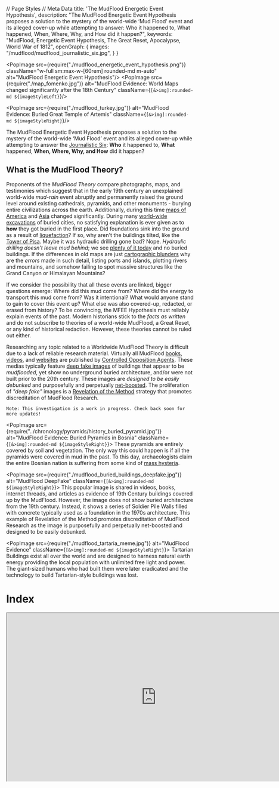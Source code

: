 // Page Styles
// Meta Data
    title: 'The MudFlood Energetic Event Hypothesis',
    description: "The MudFlood Energetic Event Hypothesis proposes a solution to the mystery of the world-wide ‘Mud Flood’ event and its alleged cover-up while attempting to answer: Who it happened to, What happened, When, Where, Why, and How did it happen?",
    keywords: "MudFlood, Energetic Event Hypothesis, The Great Reset, Apocalypse, World War of 1812",
    openGraph: {
        images: "/mudflood/mudflood_journalistic_six.jpg",
    }
}


<PopImage src={require("./mudflood_energetic_event_hypothesis.png")}
          className="w-full sm:max-w-[60rem] rounded-md m-auto"
          alt="MudFlood Energetic Event Hypothesis"/>
<PopImage src={require("./map_fomenko.jpg")}
          alt="MudFlood Evidence: World Maps changed significantly after the 18th Century"
          className={`[&>img]:rounded-md ${imageStyleLeft}`}/>

<PopImage src={require("./mudflood_turkey.jpg")}
          alt="MudFlood Evidence: Buried Great Temple of Artemis"
          className={`[&>img]:rounded-md ${imageStyleRight}`}/>

The MudFlood Energetic Event Hypothesis proposes a solution to the mystery of the world-wide ‘Mud Flood’ event and its
alleged cover-up while attempting to answer
the [Journalistic Six](https://www.sessionlab.com/methods/the-journalistic-six):
**Who** it happened to, **What** happened, **When, Where, Why, **and** How** did it happen?

## What is the MudFlood Theory?

Proponents of the *MudFlood Theory* compare photographs, maps, and testimonies which suggest that in the early 19th
century an unexplained world-wide *mud-rain* event abruptly and permanently raised the ground level around existing
cathedrals, pyramids, and other monuments - burying entire civilizations across the earth. Additionally, during this
time [maps of America](https://www.amazon.com/Issues-Maps-18th-century-History/dp/1549802968)
and [Asia](https://en.wikipedia.org/wiki/Tartary) changed significantly. During
many [world-wide excavations](https://www.sciencefocus.com/planet-earth/why-do-we-have-to-dig-so-deep-to-uncover-ancient-ruins/)
of buried cities, no satisfying explanation is ever given as to **how** they got buried in the first place.
Did foundations sink into the ground as a result of [liquefaction](https://www.scienceworld.ca/resource/liquefaction/)?
If
so, why aren't the buildings tilted, like the
[Tower of Pisa](https://www.history.com/news/why-does-the-leaning-tower-of-pisa-lean).
Maybe it was hydraulic drilling gone bad? Nope. *Hydraulic drilling doesn't leave mud behind*; we
see [plenty of it today](https://www.cbsnews.com/news/colorado-floods-spur-fracking-concerns/)
and no buried buildings. If the differences in old maps are
just [cartographic blunders](https://www.swanngalleries.com/news/maps-and-atlases/2015/05/a-famous-cartographic-blunder-the-island-of-california/)
why are the *errors* made in such detail, listing ports and islands, plotting rivers and mountains, and somehow failing
to spot massive structures like the Grand Canyon or Himalayan Mountains?

If we consider the possibility that all these events are linked, bigger questions emerge:
Where did this mud come from? Where did the energy to transport this mud come from? Was it
intentional? What would anyone stand to gain to cover this event up? What else was also covered-up, redacted, or erased
from history? To be convincing, the MFEE Hypothesis must reliably explain events of the past. Modern historians stick to
the *facts as written* and do not subscribe to theories of a world-wide MudFlood, a Great Reset, or any kind of
historical redaction. However, these theories cannot be ruled out either.

Researching any topic related to a Worldwide MudFlood Theory is difficult due to a lack of reliable research material.
Virtually all MudFlood
[books](https://www.amazon.com/gp/product/B07RV48YMN/ref=ppx_yo_dt_b_search_asin_title?ie=UTF8&psc=1),
[videos](https://www.youtube.com/watch?v=1dYfT2ccNNQ),
and [websites](https://stolenhistory.net/threads/mud-flood-dirt-rain-and-the-story-of-the-buried-buildings.25/)
are published by [Controlled Opposition Agents](https://www.quora.com/What-is-a-controlled-opposition).
These medias typically feature [deep fake images](https://en.wikipedia.org/wiki/Deepfake) of buildings that appear to be
*mudflooded*, yet show no underground buried architecture, and/or were not built prior to the 20th century.
These images are *designed to be easily debunked* and purposefully and
perpetually [net-boosted](https://www.meetcortex.com/blog/instagram-changes-algorithm-for-2018). The proliferation of
*"deep fake"* images is a [Revelation of the Method](https://www.counterpunch.org/2022/04/29/revelation-of-the-method/)
strategy that promotes discreditation of MudFlood Research.

```
Note: This investigation is a work in progress. Check back soon for more updates!
```

<PopImage src={require("../chronology/pyramids/history_buried_pyramid.jpg")}
          alt="MudFlood Evidence: Buried Pyramids in Bosnia"
          className={`[&>img]:rounded-md ${imageStyleRight}`}>
    These pyramids are entirely covered by soil and vegetation. The only way this could happen is if all the pyramids
    were
    covered in mud in the past. To this day, archaeologists claim the entire Bosnian nation is suffering from some kind
    of [mass hysteria](https://en.wikipedia.org/wiki/Bosnian_pyramid_claims).
</PopImage>

<PopImage src={require("./mudflood_buried_buildings_deepfake.jpg")}
          alt="MudFlood DeepFake"
          className={`[&>img]:rounded-md ${imageStyleRight}`}>
    This popular image is shared in videos, books, internet threads, and articles as evidence of 19th Century buildings
    covered up by the MudFlood.
    However, the image does not show buried architecture from the 19th century. Instead, it shows a series of
    Soldier Pile Walls filled with concrete typically used as a foundation in the 1970s architecture.
    This example of Revelation of the Method promotes discreditation of MudFlood Research as the image
    is purposefully and perpetually net-boosted and designed to be easily debunked.
</PopImage>

<PopImage src={require("./mudflood_tartaria_meme.jpg")}
          alt="MudFlood Evidence"
          className={`[&>img]:rounded-md ${imageStyleRight}`}>
    Tartarian Buildings exist all over the world and are designed to harness natural earth energy
    providing the local population with unlimited free light and power.
    The giant-sized humans who had built them were later eradicated and the technology to build Tartarian-style
    buildings
    was lost.
</PopImage>

<h1 class="no-index">Index</h1>
<DynamicIndex></DynamicIndex>

<iframe width="800" height="450" src="https://www.youtube.com/embed/1dYfT2ccNNQ"
        title="Exploring the MudFlood -- Autodidactic"
        allow="accelerometer; autoplay; clipboard-write; encrypted-media; gyroscope; picture-in-picture; web-share"
        allowFullScreen
        className="m-auto max-w-full"/>

# Hypothesis

<PopImage src={require("./blood_rain2.jpg")} alt="MudFlood Evidence: Bloodrain Paintings"
          className={`[&>img]:rounded-md ${imageStyleLeft}`}/>

The collection of memories known as the “MudFlood” may have come from a series of catastrophic events that occurred
after the World War of 1812 when strategic positions on the Earth were targeted by
large-scale [Directed Energy Weapons](https://en.wikipedia.org/wiki/Laser_weapon)
built by humans inhabiting the planet Mars. This assault
targeted [Napoleon’s Army](https://en.wikipedia.org/wiki/French_invasion_of_Russia#Losses)
as well as all French Colonies and Allies of
the [Jesuit Empire](https://en.wikipedia.org/wiki/Society_of_Jesus#Expansion). Also targeted was the Empire’s
old enemy - the recently fallen [Rus-Tartarian Empire](https://chronologia.org/en/how_it_was/08.html). This
attack resulted in
a [genocide of 75% of all life on Earth](https://www.amazon.com/Heaven-Bearers-Great-Reset-Flood/dp/B089M41X8R)
and allowed the humans on Mars to repopulate Earth cities, redact history, religion, science, and language, and impose a
system of control on the survivors that lasts to this day.

By discerning the complete scope of possibilities of a [redacted](https://en.wikipedia.org/wiki/Phantom_time_hypothesis)
human historical record - by identifying biases inscribed by those who would benefit from bias, then a singular,
eclectic world history should emerge, *linking events by causality*, telling us where we all came from and how things
may have led up to the disturbing MudFlood Event.

<PopImage src={require("./mudflood_buried_buildings7.jpg")} alt="MudFlood Evidence: Buried City Architecture"
          className={`[&>img]:rounded-md ${imageStyleRight}`}/>

# Dependent Proofs & Concepts

A typical [Conspiracy Theory](https://en.wikipedia.org/wiki/Conspiracy_theory), *a.k.a. A Canceling Hypothesis*, will
posit the _lack_ of proof supporting a theory as a conspiracy in itself. The MudFlood Energetic Event Hypothesis is not
a Conspiracy Theory, as it relies on well known and verifiable proofs, even if such evidence is considered “debunked” by
the *popular* science establishment who remains unwilling or unable to investigate these topics deductively to this day.

We start off this investigation with a simple Question: Why would somebody purposefully redact history? The answer is:
**The ability to redact the past gives people in the present control of the future.** Those who deprive us of the
lessons of our past, can force us to repeat our mistakes - War, Famine, and Genocide - benefiting from a predictable
outcome that leaves them in charge when the dust settles.

Deductive logic demands the consideration of all possibilities, and _any_ phenomena may have multiple possible
explanations. For example, a dendritic path carved by water can appear identical to one cut instantly by electricity in
the lab. A petrification of a tree or animal that appears to have occurred over millions or billions of years can also
be [reproduced instantaneously in a lab](https://www.electricuniverse.info/electrical-scarring/) by a focused high
amplitude electric discharge. Citing
the [consensus explanation](https://en.wikipedia.org/wiki/Scientific_consensus#Politicization_of_science) does not
“debunk” the alternate one.

Here are a list of **verifiable concepts** this hypothesis relies on:

## The Phantom Time Hypothesis

<PopImage src={require("./../chronology/fomenko_new_chronology.jpg")} alt="Phantom Time Hypothesis" width={450}
          height={300}
          className={`[&>img]:rounded-md ${imageStyleLeft}`}/>

by Heribert Illig was published in 1991 and asserted that the Anno Domini dating system was fabricated by Jesuits
retroactively adding in a ‘phantom’ millennium of a thousand years to the timeline starting in the special year of
*AD1053*. Numerous authors such as Immanuel Velikovsky and [Anatoly Fomenko](https://chronologia.org/en) have
academically challenged the chronology of Scaligarian history. Both Catholics like St Jerome and Protestants like Joseph
Scaliger are accused of opportunistically reappropriating actual African, Asian, and American history into a false
European history sometime within the last 500 years.

[Read Fomenko's *New Chronology*](https://chronologia.org/en/how_it_was/index.html)

The Rus-Horde Tartarian empire headquartered in the Kremlin, instead became the _Roman_ empire in Rome, Italy. The New
Testament was heavily redacted and translated from Cyrillic to Latin. In the 19th century, mass publication of holy
texts forced the Latin alphabet into indigenous languages worldwide. Eventually _Romance_ historians made the case that
Latin was the root of all language. The redaction of indigenous culture, science, history, medicine, and art into Latin
was remembered as The Renaissance. The memories world cataclysms became superstitious myths and religious prophecies.
The planet gods were forgotten, replaced by a new media-driven focus on Humanism, or as it’s known today, Communism.

But our shared human history is so spectacular that it’s not easy to invent a fake history to match. As the saying
goes _“You can’t make this stuff up”_. The 1995 movie The Usual Suspects demonstrates this concept - when covering up a
crime, the criminal will change the date of the events, the locations, even the names of the characters leaving the
causality of events intact. The worst crimes of history were pushed into deep antiquity or blamed on something else -
like a natural occurrence, or _terrorism_.

<PopImage src={require("./../cosmology/electric_universe/electric_universe.jpg")} alt="Electric Universe Theory"
          className={`[&>img]:rounded-md ${imageStyleRight}`}/>

## The Electric Universe Theory

suggests that plasma physics played a central role in the creation of our solar system (and all solar systems!),
illustrated by primordial electric-scaring seen across the surface of our Moon and Mars. The same types of
negative [electric-scarring]( https://www.youtube.com/watch?v=tRV1e5_tB6Y) also appears in a few locations on Earth,
like the Grand Canyon in Arizona, and may have been rendered not so long ago - during the 19th century MudFlood Event.
The Electric Universe Theory also provides a scientific foundation for the Hollow Earth, the Young Earth, as well as the
Expanding Earth Models and effectively retires Meteor Impact/Crater Theories like the Alvarez hypothesis, Ancient
Dinosaur Fossils, and Uniformitarian Theory at large. Nevertheless, our children are still exposed to one-sided
scientific propaganda depicting a dead, chaotic, and meaningless universe - where virtually nothing is possible.

EU Theory is also the founding explanation for Saturnian Cosmology, an alternative to those of Uniformitarian (NASA) and
Creationist models of the Universe. In Saturnian Cosmology the planets in our solar system were the Gods of old
polytheistic religions. They loomed closely in the Earth’s sky, clashed with each other, and raught devastating
cataclysms in primordial times resulting in the _encrypted_ mythical narrative we know
today.

[More about Electric Universe Theory](/cosmology/electric_universe)

## Human Activity on Mars

<PopImage src={require("./../mars/mars_life.jpg")} alt="Life on Mars"
          className={`[&>img]:rounded-md ${imageStyleLeft}`}/>

Martians have been described for centuries by religious authors such as Jesuit Athanasius Kircher who testified to
having visited each planet (even [inside the Sun!](https://www.youtube.com/watch?v=8RbXIMZmVv8)),
and [Creationist Emanuel Swedenborg](https://books.google.com/books?id=0wxOAQAAMAAJ&printsec=frontcover&source=gbs_ge_summary_r&cad=0#v=onepage&q&f=false)
inventor of [Uniformitarianism](https://www.britannica.com/science/uniformitarianism) (a century before
Hutton) and Nebular Accretion Theory in 1734 both still taught as fact in _secular_ schools today. The famous book
Gulliver's Travels by Jonathan Swift, categorized as fiction, described details of
the [Martian moons](https://www.daviddarling.info/encyclopedia/S/Swift.html) in 1727 a hundred
and fifty years before they were first discovered by Asaph Hall in 1877. Intelligent activity has been observed in
detail by early astronomers like Sir William Herschel who believed all our planets (including our Sun) were inhabited,
Giovanni Schiaparelli who saw man-made water channels on Mars, and of course Percival Lowell who in 1895 mapped out the
channels using a precision observatory he built in Flagstaff. At that same time, John Jacob Astor IV, 16 years before he
faked his own death on the Titanic, published testimony where he visited each planet, and yet again, traveled inside our
Sun.

<PopImage src={require("./../mars/mars_life2.jpg")} alt="Life on Mars"
          className={`[&>img]:rounded-md ${imageStyleRight}`}/>

If these narratives are considered redacted from their original versions and posited as fiction, the possibility emerges
of planet Mars as home to a break-away human civilization which has influenced Earthly affairs during the entirety of
our shared history. Earth and Mars share roughly 6000 years of recorded history, and during that time it is unlikely
that our inner-solar system affairs were exploited by any visiting lifeforms from other solar systems. The Saturnian
Golden Age was described as a time of high technology and advanced primordial life, so _any visiting aliens_ wouldn’t
have stood out back then.

<PopImage src={require("./../mars/predictive_programming_marvin.jpg")} alt="Predictive Programming: Mars Media"
          className={`[&>img]:rounded-md ${imageStyleLeft}`}/>


Even today, Martians may look considerably different from you and me, - maybe cold-blooded, having green, scaly, or even
mutated skin - but they are still _humans_, our brothers and sisters. Their different appearances from us on Earth are a
result of having survived the colder, harsher conditions within Mars and on its surface throughout antiquity. An
overabundance of ores like iron, platinum, titanium, palladium, and chromium gave the Martians an early technological
start. However, their lack of agrarian and prolific resources drove them to seek subjugation of humans on Earth in order
to extract those resources. This subjugation was achieved through the suppression and controlled release of religion and
technology throughout history. Advanced communication, Free Energy, anti-gravity, and advanced weaponry were invented on
Mars centuries before they appeared on Earth.

[More about life on Mars](/mars)

## Giants Roamed the Earth

<PopImage src={require("./../genocide/giants_faeries/giants_news.jpg")} alt="Giants roamed the earth"
          className={`[&>img]:rounded-md ${imageStyleRight}`}/>

In America, Europe, Africa, and Asia, the expurgation of our large-scale human brethren is today known as the
Smithsonian Cover Up. How did the Giants die? Why did the Giants die?
The [giant mounds](http://www.wisconsinmounds.com/DestroyedMounds.html) found all over America may not be
burial mounds as commonly thought, but instead may be the result of the MudFlood Energetic Event. During this event, the
Giants were wiped out by catastrophic electric discharges from the ground and atmosphere. The Giants were too large and
there was nowhere to hide. As they were struck down, their bones became instantaneously fossilized forming the burial
mounds. Petrification by electricity has been demonstrated in a laboratory by the Safire project. Dinosaur fossils
therefore may not be millions of years old, but misidentified Giant fossils created recently in the MudFlood Apocalypse.

<PopImage src={require("./../genocide/giants_faeries/genocide_giants9.jpg")} alt="Genocide of the Giants"
          className={`[&>img]:rounded-md ${imageStyleLeft}`}/>

To the Deep State, Giants of Earth represented one of the few remaining unconquered races, and an existential threat.
Therefore, the wiping out of the Giants was not an accident. The Smithsonian project began in 1846, systematically
destroying burial mounds across America, eliminating the evidence of the last civilization. What giant bones could not
be covered up were recategorized by the Natural History Museum as ancient dinosaur fossils. As a result of this cover
up, Historians have concluded that native Americans were of average human height and live in tents and caves on Stone
Age technology. They further insist that the many incredible Tartarian structures were built not by Americans but by
Europeans in the 18th century, who then abruptly lost the technology to build these structures entirely. A more
convincing explanation is that picturesque Tartarian structures were all built by Giants. Why else would so many of them
have Giant entrance doors?

[Read about the Smithsonian Coverup](https://www.elliottbaybook.com/book/9781591431718)

## The Deep State

<PopImage src={require("./../chronology/redacted.jpg")} alt="History was Redacted"
          className={`[&>img]:rounded-md ${imageStyleRight}`}/>

*Whom then are the beneficiaries of global conspiracy?*
Often in
a [controlled-opposition](https://markcrispinmiller.com/2020/12/what-is-controlled-opposition-read-this-then-look-around/)
environment, you'll find amateur conspiracy theorists railing against a particular race, religion, or creed.
You'll see conspirator accusations thrown at 'The British', 'The Jews', non-human ETs, dimensional demons, or even 'The
Devil' himself. It's important to understand the **Deep State** is loyal to no race, religion, or creed, but rather only
to their *family*.

<PopImage src={require("./../chronology/saturn/cosmic_mountain.jpg")} alt="Saturnian Cosmology: Cosmic Mountain"
          className={`[&>img]:rounded-md ${imageStyleLeft}`}/>

Atlantis represents the first human empire still remembered today. In Saturnian Cosmology, it was located on the highest
place in the collinear configuration where one could set foot - the north pole of Planet Mars. Atlantis was the center
of all knowledge in its time. When the collinear configuration (also known as the Tower of Babel) came apart, the Golden
Age ended violently. A new dark age of cataclysm would begin lasting thousands of years. The Atlanteans took the fall
hard, and in their desperation to maintain their proto-empire they hid knowledge and technology from the species,
burying themselves into the highest levels of human bureaucracy, and establishing a totalitarian world order we today
call the Deep State.

In time, the Deep State re-established its empire on Earth by convincing the survivors of the Dark Age that the
Saturnian creator of Earth was unhappy and was actively punishing its creation. The priests ordered metal idols crafted
of each of the Planet Gods. They had the idols placed inside pyramids built across the equatorial regions of the globe,
and using quantum telepathy, made these idols speak back to the people. What the slaves didn’t know was that the idols
were not actually deities or planets speaking to them, but humans inside of other Pyramids on Earth and on Mars. Using
this ploy, they indoctrinated more servants into Monotheism, luring them with the promise of food, safety, and
civilization.

[More: "Remembering the End of the World"](https://www.youtube.com/watch?v=t3SlCNDrSPQ)

<div style={{clear: 'both'}}></div>

### The Pyramidal Empire

<PopImage src={require("./../chronology/pyramids/pyramids_around_the_world.jpg")} alt="Atlantis"
          className="w-full sm:max-w-[60rem] rounded-md m-auto"/>
<PopImage src={require("./../chronology/saturn/cathoderal.jpg")} alt="Saturnian Cosmology: Cathoderal"
          className={`[&>img]:rounded-md ${imageStyleLeft}`}/>

This Pyramidal Empire was remembered as Ancient First Rome in the Nile Valley and in the Old Testament as the Egyptian,
Babylonian and Persian Empires. It existed for over a thousand years and eventually fell apart when a change in Earth’s
orbit shifted the equatorial climate of the region, creating the first deserts, eliminating the function of the Pyramids
and rendering them uninhabitable.

As a result, the upper class elite fled to central Europe, taking their slave religion with them, and established a
“Second Rome” in Istanbul, Turkey. Many black Egyptian slaves stayed behind to preserve the structures of the dissolved
Pyramidal Empire and maintain the Egyptian religion honoring the death of mythical creator god
Osiris.

[More: The Second Rome or the Romaic Tsar-Grad Empire](https://chronologia.org/en/how_it_was/02.html)

<PopImage src={require("./../mars/wotw/wotw_redaction_humans.jpg")} alt="Redacted Media: The War of the Worlds"
          className={`[&>img]:rounded-md ${imageStyleRight}`}/>

### Breakaway Civilization on Mars playing God on Earth

At the same time, humans who inhabit Mars became a break-away civilization, unable to travel to or communicate with the
Earth, and cut off from Earth resources. Becoming even more desperate, the Martians reinvented Atlantean technology to
survive and eventually drew plans to reestablish their empire on Earth. The invisible influence of the Deep State on
Mars and elsewhere would become mistaken as the will of a fictional invisible creator of the universe going by the name
Yahwey, ELOHIM “Creator, Mighty and Strong”, EL SHADDAI “God Almighty,”, ADONAI “My Lord”, or simply Ha-Shem (“The
Name”). This allowed the Deep State to communicate the will of God through cathedrals, telepaths, prophecy, visions, and
even special artifacts. Using its simulated God, the Deep State ordered humanity to commit endless religious warfare
against itself, dividing civilizations, and always benefiting from the conquest.

<PopImage src={require("./../conspiracy/vatican_suppressed_documents.jpg")} alt="Life on Mars"
          className={`[&>img]:rounded-md ${imageStyleLeft}`}/>

According to Fomenko’s New Chronology, the starting date for modern civilization, Year Zero, was shifted forward in time
to the special year of 1053 AD by the Roman Catholic Church. Originally, Year Zero marked the end of Earth’s formation
events and the beginning of modern civilization, stable calendars, travel, and communication. Today, the same Catholic
Church hoards these ancient artifacts of our shared history in
a [53 mile tunnel](https://www.history.com/news/step-into-the-vaticans-secret-archives) underneath Vatican City. Many
ancient sites are still buried from the MudFlood. Only in the last 30 years have enough new artifacts been found and
made available to the public allowing us to complete the story that was hidden.

## No Supernatural Influence

<PopImage src={require("./../cosmology/hollow_earth/flat_earth_controlled_opposition2.jpg")}
          alt="Controlled Opposition: Flat Earth"
          className={`[&>img]:rounded-md ${imageStyleRight}`}/>

We should only subscribe to scientific concepts that can be demonstrated *logically*, in a laboratory, or otherwise.
Real science is reproducible, reliable, and verifiable. For example, Saturnian Cosmology relies on the theoretical
foundation of the Electric Universe to correlate religious myths with interplanetary cataclysms seen in proximity
to the Earth by humanity. Mythical archetypes like the Thunderbolt of the Gods were then reproduced by the SAFIRE
project [in a laboratory](https://safireproject.com/project/genesis.html).

The word **God** comes from the word *good*, and **Devil** comes from the word *evil* - defined as the opposite of
anything good. Both good and evil are observed in nature and need no further influence. This hypothesis proposes that
the invisible ‘supreme being’ known as God is actually a human construct invented by the Deep State in ancient times,
and it benefited that same Deep State to keep up the divine charade this whole time. We are ruling out the influence of
invisible Gods, devils, bug-like / octopus-like / or otherwise repulsive-looking aliens, a Galactic Federation, a
‘matrix simulation’, 5th Dimension, Mandela effect, magic, prophecy, and time-travel.

[Flat Earth: Controlled Opposition or Psyop](https://flatearth.ws/controlled-opposition)

## Predictive Programming

<PopImage src={require("./../mars/predictive_programming_marvin.jpg")}
          alt="Predictive Programming in TV, Movies, Books, and Video Games"
          className={`[&>img]:rounded-md ${imageStyleLeft}`}/>
<PopImage src={require("./../conspiracy/revelation_of_method.jpg")}
          alt="Predictive Programming: Revelation of the Method"
          className={`[&>img]:rounded-md ${imageStyleRight}`}/>

The MFEE Hypothesis relies on the concept of *Predictive Programming* as a primer for navigating truth in the age of
disinformation. This theory (sometimes
called [Revelation of Method](https://exsplanet.blogspot.com/2009/12/revelation-of-method-predictive.html)) suggests
that Deep State agents deliberately leave hints of future events in popular fiction such as books, tv, movies, video
games, and news outlets. This is accomplished by the centralization of media, illustrated by Hollywood’s domination of
the world movie industry, and by categorizing something real as fiction, or something that isn’t real, as fact. The goal
of this method is to align public opinion with long term plans of the Deep State. Would-be dissenters of these plans
then tend to identify themselves early, allowing time for their opinions to be studied and an _official_
counter-narrative cultivated. This eventually leads to the public fighting each other and failing to find the real
culprit of their woes. [Michael A. Hoffman II](https://en.wikipedia.org/wiki/Michael_A._Hoffman_II) states:

> "The purpose behind the 'Revelation of the Method' is the implied consent of the populace. If no resistance is raised
> when they reveal the truth, the cryptocracy is free to continue to follow the satanic precept. 'DO WHAT THOU WILT IS
> THE WHOLE OF THE LAW.' In other words, when the cryptocracy reveals their evil manipulations and the MAJORITY of the
> people don't care, its checkmate."

# Causality

In journalism, students are taught to
answer [six key questions](https://www.sessionlab.com/methods/the-journalistic-six)
to allow the reader to approach a topic from various angles. Who, What, Where, When, How, and Why. Instead of
systematically dismissing mountains of testimony from our ancestors, as historians tend to do, lets **consider it** and
allow the hi-story to tell itself. We owe it to our *ancestors and our descendents both* to find the answers to these
questions.

<PopImage src={require("./mudflood_journalistic_six.jpg")}
          alt="MudFlood Energy Event Journalistic Six: Who What Where When How, and Why?"
          className="w-full sm:max-w-[60rem] rounded-md m-auto"/>

## What is the MFEE?

<PopImage src={require("./mudflood_buried_buildings.jpg")} alt="MudFlood Evidence: Buried & Shifted Statues"
          className={`[&>img]:rounded-md ${imageStyleLeft}`}/>

The *MudFlood Energetic Event Hypothesis* proposes that the unexplained MudFlood memories collected from around the
world starting in the early 19th century were caused by a single energetic calamity. This planet-scale energy coursed
across
the Earth’s surface, tearing it up and tossing matter miles into the air resulting in the destruction and re-shaping of
land masses and the covering up of cities across the planet with mud. Entire mountain ranges were pulled out of the
ground in dendritic patterns by positive electric discharge while negative discharge tore canyons out of the earth -
identical to the lightning scarring seen across the surface of Mars.

<PopImage src={require("./mudflood_burried_statues.jpg")} alt="MudFlood Evidence: Buried & Shifted Statues"
          className={`[&>img]:rounded-md ${imageStyleRight}`}/>

The emptied buildings of the “reset areas”, recently cleared of life, were then repopulated by orphan trains forming the
first cargo cults. Train tracks were promptly built across America, Europe, and Asia supplying humans and cargo.
Similarly, the first insane asylums were constructed across the world - everywhere the tracks led - with the purpose of
containing the memory of the Great Reset. Excavations of this buried world continued throughout the 19th and 20th
centuries, but instead of revealing the discoveries - they were surreptitiously kept secret, redacted, and even
out-right lied about. Of all the popular conspiracy theories that exist around the internet, the Mud Flood Energetic
Event stands out, opening eyes and blowing minds, and yet no hypothesis has been presented to explain _how_ it happened.

Deductively, such an event would have required a substantial release of energy to move trillions of tons of debris many
thousands of miles. We have to look for the source, because without the energy - there’s no MudFlood. For example, St.
Helens in 1980 erupted releasing 24 megatons of thermal energy resulting in 3 million cubic meters of volcanic mudflows
known as “lahars” being transported over 27 km. So,

## How did the MFEE Happen?

<PopImage src={require("./predictive_programming_simpsons_space_laser.jpg")}
          alt="Predictive Programming: Interplanetary Space Laser in The Simpsons"
          className={`[&>img]:rounded-md ${imageStyleRight}`}/>

The Mud Flood Energetic Event was caused by an interplanetary assault upon the Earth by humans who inhabit the planet
Mars. The method used to achieve this event was the construction of large-scale Directed Energy Weapons (DEW) on Mars
fired at Earth during opposition (a planetary alignment). These precision instruments of war devastating sovereign
kingdoms and airships, wiping out entire continents and islands. Locations that were not pre-selected for destruction
instead experienced heavy MudRains composed of the debris from the targeted regions, as well as catastrophic secondary
electric discharge.

After the DEWs heated the Earth’s surface enough to create a volcanic region known as the Ring of Fire, a secondary
negative discharge arced across America and Asia carving out such structures as the Grand Canyon and forming the tallest
mountain regions like Everest and the Colorado Rockies. This secondary discharge may have been unintentional as it added
a significant volume of material to the MudFlood Event that covered Eastern America and Western Europe. It also left
behind clues too big to be covered up.

The trigger for this event was the World War of 1812 when Napoleon’s army invaded the American-Syberian Rus-Horde Empire
from both East and West, burning down Roman-style architecture like the Kremlin and church that later became the
American White House. Officially, Napoleon’s nearly 600,000 person army was defeated in Syberia. In this hypothetical,
Napoleon’s invasion was successful, threatening hundreds of years of Deep State plans in less than a decade. This forced
the Deep State’s hand, requiring a correction of the most extreme nature - a cataclysmic reset of life on Earth. The
Deep State chose not to reveal itself or its technology in this event, knowing the survivors would defer to the church’s
conclusion - that the defeat of Napoleon was a divine intervention by an angry creator god.

<PopImage src={require("./../chronology/tartaria/tartarian_structures.jpg")} alt="MudFlood Evidence: Tartaria"
          className={`[&>img]:rounded-md ${imageStyleLeft}`}/>

## Where was the MFEE?

The primary target for this event was the new French Empire under Napoleon and its allies around the world. The
secondary target was the old enemy of the Deep State - the splintered Rus-Horde Empire which the west referred to as the
Great Tartary. The primary goal of this maximal damage campaign was to eliminate all temporal resistance to the Deep
State’s plans and prevent a human empire from ever reorganizing on Earth again. The secondary goal was to preserve the
churches and mosques of the Rus-Horde Empire, stealing its history, redacting its indigenous Hoardian languages into
Latin Root, splintering it’s religious icons, and rebranding it as the “Holy” Roman Empire.

<PopImage src={require("./secondary_negative_discharge.jpg")} alt="MudFlood Evidence: Secondary Negative Discharge"
          className={`[&>img]:rounded-md ${imageStyleRight}`}/>

The Rus-Horde Empire broke up in 1775 as a result of the defeat of Siberian war chief Pugachev by Russian General
Alexander Suvorov in the Cossack Rebellion. Up until that point, Tartarian vassal states spanned every continent. Now
these states would fall under the influence of the new Latin Empire. Those who resisted the church edict were eliminated
and their descendants enslaved. The mythical Kingdoms of the Pacific Islands were systematically annihilated -
electrically machined into lifeless atolls. Fortresses as far north as Scotland were annihilated leaving behind melted
ruins. The Giants of western America and eastern Eurasia were eradicated leaving behind hundreds of thousands of
[burial mounds](http://www.wisconsinmounds.com/DestroyedMounds.html). Land masses like Zelandia, Lemuria, and the Bering
Land Bridge were procedurally carved out using a negative
discharge leaving submerged continents. Mesas, never before seen on Earth, formed across Western America, North Africa,
and the Middle East. Mountains melted in Australia. Alchemic electrical scarring left painted rainbow canyons in China
and Tibet. Many Tartarian cathedrals like in St Petersburg and Salt Lake City harnessed the electric onslaught and
survived.

<PopImage src={require("./grand_canyon_criscross_lightning_scar.jpg")}
          alt="MudFlood Evidence: Grand Canyon CrisCross Scaring"
          className={`[&>img]:rounded-md ${imageStyleLeft}`}/>

The American west coasts were hit by an uncontrollable secondary negative electric discharge that arced across the
continent leaving behind a snaking electric scar over a thousand miles long - forming the Colorado River. In the dry
desert region the discharge became so large in amplitude that it tore into the Earth creating the Grand Canyon and the
Great Basin. Such dendritic scarring and incredible red rock formations like this are found nowhere else on Earth; yet
are seen across the surface of Mars - a planet which experienced intense negative electric discharge in the distant
past. Andrew Hall describes how electric discharges sculpted the american SouthWest:


> “... the land was zapped, carved and seared by electrical storms that could have happened last year, so fresh looked
> the marks of evidence."_


As the wreckage from these land masses filled the earth’s atmosphere and moved further away from the targeted zones,
this debris cooled and fell to Earth as “Mud”. Western Europe and Eastern America were hit by Mudfloods. Online today,
one can find many pictures of Tartarian buildings in America, Europe where the earth level has risen significantly above
the ground floor with no explanation given. Also one can find various paintings of an event where reddish mud known as
“BloodRain” fell from the sky.

<div className={`${imageStyleRight} text-justify`}>
    <iframe title="MudFlood Evidence: Secondary Negative Discharge" width="560" height="250"
            src="https://video.paradigmthreat.net/videos/embed/a6ee4145-ffe0-4db4-9641-076e41b5e347"
            sandbox="allow-same-origin allow-scripts allow-popups"
            className="m-auto w-full"/>
    MudFlood Evidence: Secondary Negative Discharge
</div>

## Why did the MFEE happen?

```
Note: This investigation is a work in progress. Check back soon for more updates!
```

<div className={`${imageStyleRight} text-justify`}>
    <PopImage src={require("./napoleon_defaced_sphinx.jpg")} className="rounded-md"
              alt="Anatoly Timofeevich Fomenko - a Russian historical theorist, mathematician, and professor"/>
    MudFlood Evidence:
    The Sphinx, a well-known MudFlood Structure, was buried up to its head in sand until archaeologists excavated it.
    The original Sphinx was OSIRIS, the *Tri-Form God* representing the planet Saturn, with Venus for a nose and Mars as
    an
    elongated beard. In Egyptian Mythology, during the Exodus, OSIRIS fell apart into separate pieces. The Jesuits
    rebuilt
    the sphinx representing the RESURRECTION of Osiris, and the return of the pyramidal slave empire. The Egyptian
    population thus fell under the rule of the Jesuits...

    In 1801, by ripping off the nose and beard, Napoleon's army had defaced the Sphinx demonstrating to the Egyptians
    that
    their ancient God OSIRIS had not returned and that the Jesuits spoke for no Gods.
</div>

<PopImage src={require("./napoleon_in_burning_moscow_-_Adam_Albrecht_(1841).jpg")} alt="War of 1812:

                                                                                                                                                                                                    The official story is that the British burned the White House in a sea-based assault, but in 1812
                                                                                                                                                                                                    England was still a vassal state of the Rus-Horde Empire and would never destroy their own churches. Instead, Napoleon’s
                                                                                                                                                                                                    army attacked from the Louisiana territory, traversing through American lands forbidden to the English BURNING EVERY
                                                                                                                                                                                                    CHURCH THEY COULD FIND including the American White House."
          width={450}
          height={300}
          className={`[&>img]:rounded-md ${imageStyleLeft}`}/>

By 1812, Napoleon had invaded Moscow with an army of half a million soldiers and burned the Kremlin to the ground,
ending the christian european schism over Jerusalem. At the exact same time, his army in America invaded the Colonies
and burned the White House to the ground reversing the American Revolution and ending the slave trade. Napoleon had not
only liberated Europe and Asia, but America as well. The official story is that the British burned the White House in a
sea-based assault, but in 1812 England was still a vassal state of the failing Rus-Horde Empire and would have had no
interest in destroying their own colonies’ churches. Instead, Napoleon’s army attacked from the Louisiana territory,
traversing through American lands forbidden to the English and Spanish. Napoleon had convinced the Native Americans to
let the French soldiers pass through their lands and attack an enemy. Why would the American Giants agree to such a
thing? Because they remembered the Church’s
[*Requerimiento of 1513*](https://en.wikipedia.org/wiki/Spanish_Requirement_of_1513) outlining the native’s choice -
slavery and annihilation - threatening their families with subjection to the “yoke and obedience of the Church and of
their Highnesses”. They also remembered efforts by the *Rus-Horde Empire* to impose taxation and usury upon American
lands leading up to the Townshend Acts of 1767 and the Boston Tea Party of 1773 when Mohawk Giants tossed 342 chests of
tea into the harbor in protest. Napoleon had offered the Americans a much better option - a Republic, like France had.
But to do that, he’d have to win the war. With the Americans on Napoleon’s side it seemed nothing but a Divine
Intervention would preempt Napoleon’s victory and the Deep State’s destruction.

## Who caused the MFEE?

<PopImage src={require("./1557_lycosthenes_rain_of_stones_meteorite.jpg")} alt="MudFlood Evidence: A deadly rain of stones. Woodcut with
early handcolouring from Conrad Lycosthenes' (Chronicle of Prodigies and Omens) - 'Prodigiorum ac Ostentorum Chronicon'
Published Hendricus Petri, Basel, allegedly 1557. This image appears to show a shower of meteorites - Lycosthenes notes
they are **stones** and not hail."
          className={`[&>img]:rounded-md ${imageStyleRight}`}/>

The entity known as the Deep State is as old as humanity itself and is located in all the secret places of the Earth, as
well as places we were told Humans cannot live, like on planet Mars. In their desperation to stop Napoleon, they
employed use of large-scale DEWs on Mars that would become the instrument that reversed the victories of the Napoleonic
wars, annihilating his army along with the infrastructure of the French Empire and its allies. Between 1812 and 1860,
the Mars DEWs eliminated all threats to the Deep State on Earth and set the stage for a reset of history. By doing it
this way, the Deep State covered up it’s own involvement while striking the fear of God into the survivors who had
little choice but to accept the Church’s conclusion - that Napoleon’s defeat was Divine Retribution by God.

<PopImage src={require("./1844_blood_rain.jpg")} alt="MudFlood Evidence: Buried Cities"
          className={`[&>img]:rounded-md ${imageStyleLeft}`}/>

During the 40+ years of the MudFlood Event, the Earth became an unlivable desert. If the Deep State was the cause of the
MudFlood, then they were in a unique position to become the saviors of humanity as life on earth began to die at
increasing rates. Playing God, the Deep State chose a new set of Israelites to survive the apocalypse. Israelite means -
**one who wrestles with God**. These “chosen” humans were kept alive via cargo (or “mana”) from a mysterious supplier
that
posed itself as the Creator God of the Universe. Eventually, this same God offers the Israelits a slave contract known
as *The Mosaic Covenent* or *“10 Commandments”* and promises if they live by the contract, that they will be delivered
to a
promised land. So, after surviving the **40+ years wandering the MudFlooded Earth desert**, this “God” delivers each
Israelite group to the relative ‘Promised Land’, as promised! Those Israelites who disobeyed God’s command quickly
perished, either denied cargo and starved, or were slaughtered by their peers in an attempt to appease *God’s wrath*.
Events of the Mudflood were then further redacted into the ‘Old Testament’, merged with ancient stories, and mass
distributed.

<PopImage src={require("./YorkRetreat.jpg")} alt="MudFlood Evidence: *The York Retreat* Insane Asylum"
          className={`[&>img]:rounded-md ${imageStyleRight}`}/>

With the defeat of Napoleon came another **Great Reset** and a return of Babylonian-style Deep
State ruler-ship - everything the French revolution stood against: Slavery and debt prisons. Usury and taxes.
Secret Societies. Bloodline Aristocracies. Forced mass worship and labor.
[Pledges of Allegiance](https://www.ushistory.org/documents/pledge.htm).
[False Flag Terrorism](https://en.wikipedia.org/wiki/Reign_of_Terror).
Endless Wars. Genocide & Population control. Planned obsolescence, famine, & scarcity.
Pandora's Box was opened once again.

The Deep State would continue covering up its tracks by re-classifying all threatening literature as
*“Fantasy” or “Science Fiction"*. All references to advanced technology or life on Mars would become suppressed - unless
it was categorized as fiction. Those who resisted the Reset disappeared into new or converted insane asylums across the
planet. In North America, large-scale asylums were constructed and maintained in Baltimore, New Orleans, Madison N.J.,
and New York and run by the government with a heavy church involvement. Sometimes the asylums were built and maintained
directly by the regional church, like the York Retreat run by Quakers. Under the guise of mental health, patients who
remembered the pre-MudFlood world were sequestered, tortured, left to rot to death in small cells. Patients were
referred to as [*lunatics*](https://en.wikipedia.org/wiki/Lunatic).

## When was the MFEE?

<PopImage src={require("./map_california_island.jpg")}
          alt="MudFlood Evidence: California as an Island, and No Grand Canyon!"
          className={`[&>img]:rounded-md ${imageStyleLeft}`}/>

Most MudFlood researchers will place the event in the early 19th century where we find an abundance of photos of “reset
cities” cleared of life, and Tartarian buildings and other monuments buried stories into the ground. There are also
quite a few world maps dated before the 19th century which differ significantly from later maps. For example, in North
America the state of California appeared as an island larger than the United Kingdom. There is no sign of the Grand
Canyon, or the 1400 mile Colorado River. In old maps of Hindustan, the tributaries of the Ganges are significantly
different, and there is no sign of the 1500 mile Himalayan Mountain range. Russia released maps from their historical
archives of a vast Tartarian empire in Siberia in 2014, in response to a coup in Ukraine. In maps of Tartaria, again
there’s no Himalayan mountains, Tibetan Plateau, or Great Wall of China. The land was inhabited, decorated with a
majestic balance of water, trees, and natural boundaries - nothing like the uninhabitable wasteland we know today as
Siberia. The dating of early photos and old maps suggest the likelihood that the Reset was triggered early in the 19th
century. But in what year?

<PopImage src={require("./map_1812_war.jpg")} alt="MudFlood Evidence: World War of 1812"
          className={`[&>img]:rounded-md ${imageStyleRight}`}/>

The most significant recorded event to occur in the 19th century was the War of 1812. Modern historians split it into 2
wars; one between the British ‘empire’ and their American colonies, and another between the French and Russian Empires.
However, the Kingdom of France had been involved in the Colony wars since 1682 and were still just as involved in 1812.
Similarly, on the European front, England joined forces with Russia against France in the 1809 War of the Fifth
Coalition.


<PopImage src={require("./map_1812_napoleon_defeat.jpg")} alt="MudFlood Evidence: Napoleon's Unexplainable Defeat"
          className={`[&>img]:rounded-md ${imageStyleLeft}`}/>

The World War of 1812 split the world in half and battle was joined in every continent. Napoleon’s advanced army failed
to occupy Russia and retreated in defeat, losing half a million soldiers in the process, all the while rarely engaging
the inferior Russian forces. Decades after the war, French investigators like Charles Joseph Minard would attempt to
explain the unprecedented losses mathematically, insisting that over 400 thousand soldiers were lost due to starvation,
disease, and desertions. Curiously only 30k soldiers are said to have died in an actual battle, and there was only one
battle - at [Borodino](https://en.wikipedia.org/wiki/Battle_of_Borodino). Modern historians attribute this historic
military failure to extreme negligence and a hypothetical Napoleon “complex”. This mundane contradictory explanation was
inscribed by the victorious [Sixth Coalition](https://en.wikipedia.org/wiki/War_of_the_Sixth_Coalition) and fails to
take into account a great deal of 19th century testimony following the war.

<PopImage src={require("./blood_rain_priest_1888.jpg")} alt="MudFlood Event: BloodRain & Priest
A Jesuit Priest takes advantage of the frightened and confused population as the MudRain pours

                                                                                                                                                                                                    ## `“God is punishing you”`

"
          className={`[&>img]:rounded-md ${imageStyleRight}`}/>

For example, the 1812 Overture, which was written in 1880 under Tsarist orders, gives us clues as to how the 1812 war
was really won. The lyrics go:

    “Mighty Lord, preserve us from jeopardy. Take Thee now our faith and loud crying in penitence. ... And to our land bring peace”

Tchaikovsky notoriously hated the 1812 Overture - likely resenting the Theonationalistic subject matter. Similar lyrics
can be found in European national anthems. From 1816 to 1833, the Russian Imperial Anthem lyrics beseech God to “Save
the Czar”. Throughout the 19th century British, Prussian, Saxony and Bavarian National Anthems stated: “God Save the
King/Queen” depending on the gender of the current monarch. Why do so many European countries have identical anthems
imploring a divine influence to intervene in times of trouble. Because the victory over Napoleon in the war of 1812 was
remembered as a “divine“ intervention.

## Conclusion

<PopImage src={require("./napoleon_burning_of_washington_1812.jpg")}
          alt="MudFlood Evidence: Napoleon Burn Washington Church to the ground"
          className={`[&>img]:rounded-md ${imageStyleRight}`}/>

Religion [always plays a part in war](https://henrich.fas.harvard.edu/files/henrich/files/henrich_et_al-2019-nature_human_behaviour.pdf)
and clearly played a significant role in the 1812 War, therefore we can assume historians are biased when it comes to
answering _who_ burned down all the churches, and most importantly _why_. They will insist that Tsar Alexander I ordered
his most holy and ancient Russian temple - the Kremlin - to be destroyed so that it wouldn’t be destroyed by the French.
This of course makes no sense. After Napoleon's defeat in Russian, Tsar Alexander I issued Shishkov's
famous [manifesto](https://en.wikipedia.org/wiki/Alexander_Shishkov) which stated:

> In this deed we recognize Divine Providence itself. We will learn from this great and terrible example to be the mild
> and humble executor of the laws and will of God, not like those who have fallen away from the faith, those desecrators
> of the temples of God.

By *Fallen Desecrators of God’s Temple*, the Tsar was referring to Napoleon’s Army who, inspired by the anti-clerical
French Revolution, **won the world war of 1812** burning down every church they encountered. The Great Reset and
MudFlood Event of the 19th century allowed historians to redact human history concealing Napoleon’s victory. They
deliberately hid the fact that the anti-theistic French army had burned down both the Kremlin and White House churches
in continuity with the events of
the [French Revolution.](https://www.history.com/news/notre-dame-fire-french-revolution)
Napoleon’s goal was to eliminate the bureaucratic authority of the Catholic, Protestant, and Greek Orthodox Churches,
which controlled all world governments. By burning the churches and temples, the
slow-and-go [Jesuit plan for world domination](https://brill.com/view/journals/jjs/5/1/article-p33_33.xml?language=en)
had been foiled at the highest levels, turned on itself, freeing the Earth from
the [yoke](https://en.wikipedia.org/wiki/Spanish_Requirement_of_1513#Text)
of [centralized religion](https://en.wikipedia.org/wiki/Organized_religion).

The Deep State knew that if they exposed their technology to reverse the achievements of the Napoleonic wars, it would
be only a matter of time until their clandestine ruler-ship would be exposed and then lost completely. To reassert
control of the religions of Earth, while continuing to hide their existence, they needed everyone to be convinced that
Napoleon’s alliance was defeated by God.

# Timeline

[See Timeline Reconstruction](/chronology)

# After the MF

1. Cargo cults
 1. [https://www.youtube.com/watch?v=5-B53mX4PL8](https://www.youtube.com/watch?v=5-B53mX4PL8)
 2. [https://youtu.be/_FSS4ZQZM5M?t=385](https://youtu.be/_FSS4ZQZM5M?t=385)
2. Scorched / Uninhabitable Terrain
 1. India and China (Tibetan Peninsula)
 2. Siberia
 3. Cities built on fault lines, near volcanoes, and in tsunami zones.
 1. Venice
 2. [Salt Lake](https://www.sltrib.com/news/environment/2021/11/22/great-salt-lake-is)
3. Current world map
4. Science “Fiction”
5. Miniature
DEWs [https://www.cnn.com/2021/04/29/politics/us-investigating-mysterious-directed-energy-attack-white-house/index.html](https://www.cnn.com/2021/04/29/politics/us-investigating-mysterious-directed-energy-attack-white-house/index.html)
[https://www.rt.com/usa/522642-senate-intelligence-havana-syndrome-attacks/](https://www.rt.com/usa/522642-senate-intelligence-havana-syndrome-attacks/)

# Inductive Proof of a world-wide MudFlood Event

## Windows Buried and converted to doors

1. Doors and Windows that lead nowhere
2. [https://youtu.be/DP0qV2DN3mo?t=292](https://youtu.be/DP0qV2DN3mo?t=292)
3. Very high mud flows in kansas city [https://youtu.be/N-c7vfg48sY?t=1090](https://youtu.be/N-c7vfg48sY?t=1090)
4. Very buried spire cathedral in Salt lake City
5. [Brick Buildings](https://www.youtube.com/watch?v=JV5g4jHf3OY)
before [Factories](https://www.youtube.com/watch?v=Uss5n0v-AOw)
6. Only roofs being repaired in photos [https://youtu.be/N-c7vfg48sY?t=1829](https://youtu.be/N-c7vfg48sY?t=1829)
7. White house and US Capitol do not appear to have a mud layer
8. Bosnian Pyramids (and some cathedrals) are still covered in soil and vegetation.

## Reset buildings have same architecture between Europe, Asia, and America

8. [https://youtu.be/N-c7vfg48sY?t=1900](https://youtu.be/N-c7vfg48sY?t=1900)

# Inductive Proof of interplanetary DEW

## Testimony of apocalyptic comet

1. [December 16, 1811, Caracas, Venezuela was also destroyed](https://archaeologica.org/forum/viewtopic.php?t=3796).
Find accounts of the many disasters associated with the close passing of a comet at “Travels to the equinoctial
regions of America”, chapter 14, by Alexander Von Humboldt, as this was more than seismic activity throughout the
central United States but was a global catastrophe.

## Cultural testimony

1. Book of Mormon \
Salt Lake City Temple survived the MudFlood covered very
high [https://www.youtube.com/watch?v=eViJmOFjxN8](https://www.youtube.com/watch?v=eViJmOFjxN8) \
Electric scaring stretches from Grand Canyon to Salt Lake City but the Temple survived centering on Lake Powell
2. Navajo testimony - Some Navajo traditionalists argue Shiprock is the work of the ‘Star People.’
3. The Nakba & Palestine
 1. Europeans didn’t reach Palestine until Napoleon 1799
 2. Old Maps of Jerusalem in Istanbul
 1. Wrong orientation. Wrong seas.
 3. Palestine unsuitable for holy city. Was a small village of cuds
4. David vs Goliath story
 4. Modern biblical narrative invented under Louis XVI
5. Tsar’s Testimony (not a divine intervention)
6. Suppressed Pirates of the Pacific
 5. https://listverse.com/2015/09/05/10-brave-and-bloodthirsty-pirates-of-the-pacific/

## Return of Slavery

1. [The MAAFA](http://nationaljuneteenth.com/Maafa.html) is a Kiswahili term for "terrible occurrence" or "great
disaster". It refers to the Black Holocaust when millions of Africans died allegedly during the journey of captivity
from the west coast of Africa to the shores of America. This memory may instead be the world war of 1812 and the
subsequent return of slavery afterwards. French Race Census became illegal starting FR of 1789. Revolution concepts
like universal suffrage, abolition of slavery, and citizenship promoted Afro-French immigration. Thomas-Alexandre
Dumas became France’s first black general in 1793.  \
Between 1807 and 1860, the Royal Navy's ‘suppression’ Squadron seized thousands of free ships of the Atlantic and
Pacific oceans and sold them (slavery was banned) to the Portuguese-run TransAtlantic Slave Trade. During this time,
the British navy relocated 150,000 Africans from the French empire to the British colony of Sierra Leone to work in
Sugar Plantations.
2. Michael Mann, basing his figures on those provided by Justin McCarthy, states that between 1821 and 1922, a large
number of Muslims were expelled from Southeast Europe as Bulgaria, Greece and Serbia declared independence. Mann
describes these events as "murderous ethnic cleansing on a stupendous scale not previously seen in Europe".

## Negative Lightning scar

<PopImage src={require("./melted_rocks_utah.jpg")} alt="MudFlood Evidence: Melted Rocks in Utah
are said to have been caused by millions of years of erosion  
but may instead have been **actually melted** by electric discharge strikes
during the MudFlood Energy Event
"
          className={`[&>img]:rounded-md ${imageStyleRight}`}/>

1. Not Intentional
 1. Secondary reaction caused by [Lorentz Force](https://en.wikipedia.org/wiki/Lorentz_force)
2. Circular - Negative, Snaking - Positive
3. [Shape of laser ](https://youtu.be/tRV1e5_tB6Y?list=PLwOAYhBuU3UfvhvcT1lZA6KbSdh0K2EpH&t=4237)
4. Grand canyon
 2. No fly zone
 3. No history prior to
1776 [https://en.wikipedia.org/wiki/History_of_the_Grand_Canyon_area#Spanish](https://en.wikipedia.org/wiki/History_of_the_Grand_Canyon_area#Spanish)
 4. Not appearing on old maps i.e. 1688
 5. Rio Grande dried up 1890
 1. Water was redirected west through Grand Junction creating the ‘Colorado River’
 6. Local population redacted into ‘Sinagua’ (without water) and ‘Hopi’ (obedient). Montezuma’s Castle may be fake, (
which is harder to prove)
 7. TODO: [https://youtu.be/ZZB4-JEU-eQ?t=85](https://youtu.be/ZZB4-JEU-eQ?t=85)
5. Lake Mead
 8. Formed by the Hoover Dam on September 30, 1935
6. Lake Powell
 9. created 1972, feeds Grand Canyon
7. Other scaring
 10. Colca & Cotahuasi Canyon, Peru
 11. Fish River Canyon, Namibia
8. Rain covers up old scars. Desert preservesPositive Lightning Scars
9. Sand Deserts and Dunes result of negative scaring
 12. from the MudFlood?
 13. Found on Mars
 14. The majority of the sandy shorelines in marine protected areas are eroding, raising cause for serious concern
 15. Waikiki has seen so much erosion that over the past century they have had to import sand. taking sand from the
beach is now illegal in Hawaii
 16. Alternate Theories
2. Old Seabed
3. weathering bedrock
4. River rocks
10. Mesas and Melted Mountains
17. Yet Shiprock itself, and a number of similar formations are well removed from those volcanic fields, standing
alone on the high desert plains. They are attributed to an ancient volcanic complex called the Navajo Volcanic
Field but are not surrounded by lava flows, ash deposits, or any other features provably volcanic in origin
18. Mars mesa and knobs are separated by flat lying lowlands. They are thought to form from ice-facilitated mass
wasting processes from ground or atmospheric sources
11. [India Map](https://www.raremaps.com/gallery/detail/62761/asiae-novissima-tabula-de-jode) Changed
19. River changed direction
20. No Himilayan Mountains
21. No Ganges River (3rd largest river on Earth)
22. [Another Map](https://www.raremaps.com/gallery/detail/65841/asia-partium-orbis-maxima-de-jode) with no Ganges
river or Himilayans
23. Largest rivers no longer end at Gulf of Kutch

## Positive Scaring - Colorado Rocky Mountains

1. Normal mountains formed by ‘arc blast’ planet-sized sonic waves, and have erosion.
2. [Colorado Plateau](https://www.youtube.com/watch?v=ZZB4-JEU-eQ)
3. Pyramids
 1. derived from the Greek 'pyramis' (cf. 'pyros')
 2. Positive lightning scarring regions
4. Palestine
 3. Conflicting Maps of Palestine
 1. before 19th century, maps of Jerusalem in Istanbul
 2. Many copies of Giacomo Gastaldi's highly influential map of 1559 shows Jerusalem in Palestine.
 1. [Antwerp 1619](https://www.raremaps.com/gallery/detail/56444/typus-chorographicus-celebrium-locorum-in-regno-iudae-et-is-ortelius)
showing Jesus, Masada, Jerusalem
 2. Paris in 1707
 3. Napoleon’s troops reported Red Sea was at least 30 feet higher than the Mediterranean and would cause
flooding of the nile. \
[French](https://www.history.com/news/9-fascinating-facts-about-the-suez-canal) wanted to improve shipping (
Statue of Liberty). British wanted to prevent. \
Built by machine, Suez flooded the Nile starting 1869
until [1970](https://en.wikipedia.org/wiki/Flooding_of_the_Nile). \
Nile is only river flowing north in the world, but it also flows south in Sudan for 200 miles.
 4. Masada - mesa
 4. Also ‘Massah’ means ‘Testing’.
 5. Jerusalem Mudflood - “In recent months remains of an impressive building from the Hasmonean period (second
century BCE) are being unearthed in excavations the Israel Antiquities Authority is directing in the Givati
parking lot, located in the City of David in the Walls Around Jerusalem National
Park. [https://www.biblewalks.com/Givati](https://www.biblewalks.com/Givati)
 6. The older hypothesis is that the Dead Sea lies in a true rift zone, an extension of the Red Sea Rift, or even of
the Great Rift Valley of eastern Africa. A more recent hypothesis is that the Dead Sea basin is a consequence of
a "step-over" discontinuity along the Dead Sea Transform, creating an extension of the crust with consequent
subsidence.
 5. Appears in fake older maps
5. Melted Buildings
 7. [https://www.youtube.com/watch?v=hV6VloeMypk&list=UUIZoTgebXiFVoyqnXyS7GoA&index=31](https://www.youtube.com/watch?v=hV6VloeMypk&list=UUIZoTgebXiFVoyqnXyS7GoA&index=31)
 8. Melted mortar around bricks - ‘brick drops’
 9. Vitrified fortress of Scotland
 6. [https://youtu.be/hV6VloeMypk?list=UUIZoTgebXiFVoyqnXyS7GoA&t=1564](https://youtu.be/hV6VloeMypk?list=UUIZoTgebXiFVoyqnXyS7GoA&t=1564)
 10. Suomenlinna Fortress of Finland
6. Asia
 11. No Himilaya Mountains. River used to
be [different](https://www.raremaps.com/gallery/detail/62761/asiae-novissima-tabula-de-jode)
 12. Great Wall built on positive scars
7. None of the Europeans who visited China or Mongolia in the 13th and 14th centuries, such as Giovanni da Pian
del Carpine, William of Rubruck, Marco Polo, Odoric of Pordenone and Giovanni de' Marignolli, mentioned the
Great Wall.
8. While portions north of Beijing and near tourist centers have been preserved and even extensively renovated,
in many other locations the wall is in disrepair. The wall sometimes provided a source of stones to build
houses and roads

## End of Piracy

1. European and American piracy ended between 1710 and 1730, but the prosperity of the Barbary pirates continued until
the early 19th century.
2. Asian Pirates in the 18th and 19th century
 1. [https://en.wikipedia.org/wiki/Zheng_Yi_Sao](https://en.wikipedia.org/wiki/Zheng_Yi_Sao)
 2.
3. No Pacific maps prior to 19th century
 3. Except one german map with no date on it
 4. And Magellan who is fake
 1. Magellanomania is a code word for ‘circumnavigation’.
 2. Crossing the Pirate-owned Pacific Ocean was ‘certain death’ in Magellan’s time 16th century.
 3. [https://galkovsky.livejournal.com/60793.html](https://galkovsky.livejournal.com/60793.html)

## Continental Changes

1. Island of California?
 1. North region incognita (Spanish for ‘unknown’)
2. Break up of Mu
 2. Not a continent, a collection of Pacific Ocean ‘free lands’ that became classified. The British received them
only in the middle of the 18th century, after the capture of Manila as part of the Seven Years War.
 3. Expanding Earth model shows huge ocean in Pacific
 4. French Indochina, French Polynesia, and other Pacific “Pirate” Islands may have been targeted by the DEW for
being allies with N
 5. lemur fossils being found in both Madagascar and India, but not in Africa or the Middle East
3. Marshall Islands
 6. sunken ships sent to the bottom of the lagoon by the tests in 1946 and the gigantic Bravo crater. Equivalent to
7,000 times the force of the Hiroshima bomb
4. Ring of Fire
 7. Caused Secondary Positive Discharge after Primary Pacific Ocean Negative Discharge
 8. Estimated 75 thousand volcanoes larger than half a mile in high in the Pacific Ocean
 9. Over 450 volcanoes — 75% of Earth's volcanoes — are located along the Ring of Fire
5. Alaska
 10. no map history prior to 1774
 11. 1774 map looks very different
6. Australia & Zealandia
 12. Incognita
7. Antarctica
 13. still completely undiscovered and unknown in the middle of the 18th century. Hard to reach
8. [Treaty of Paris](https://en.wikipedia.org/wiki/Treaty_of_Paris_(1783)#:~:text=The%20actual%20geography%20of%20North,a%20northern%20boundary%20for%20Florida.)
 14. “The actual geography of North America turned out not to match the details used in the treaty”

## Processing of earth material

1. Sky falling paintings
 1. Multiple Sun lasers attacking
2. Bloodrains

## Known Events and dates

1. 1801 Hualalai eruption http://don-lindsay-archive.org/creation/hawaii.html
2. 1808-12-4 volcanic winter
3. 1812 New Madrid Earthquakes
4. 1815 Tambora eruption 7VEI 92.000 victims locally
5. 1845 The potato famine in Ireland had sent more than fifty thousand Irish to New York by 1847
6. 1883 Krakatau 6VEI
7. 1888 Great Blizzard https://en.wikipedia.org/wiki/Great_Blizzard_of_1888
8. 1908 Tunguska electric explosion
9. 1930 Dust bowl kill 7k people https://www.denverpost.com/2011/05/12/when-deadly-dirt-devastated-the-southern-plains/
10. 1938 Unknown light phenomenon covers
Europe [https://www.bluearmy.com/an-unknown-light-in-1938-demands-our-attention-even-today/](https://www.bluearmy.com/an-unknown-light-in-1938-demands-our-attention-even-today/)

# Inductive Proof of a Reset Coverup

## Ancient technology “SteamPunk”

1. [https://alienstar.net/thousands-of-years-ago-ancient-civilizations-had-batteries-and-electricity/](https://alienstar.net/thousands-of-years-ago-ancient-civilizations-had-batteries-and-electricity/)
2. Moving street walkways
3. Advanced Balloons [https://youtu.be/N-c7vfg48sY?t=1980](https://youtu.be/N-c7vfg48sY?t=1980)
4. Electric cars from 1800 [https://youtu.be/N-c7vfg48sY?t=2297](https://youtu.be/N-c7vfg48sY?t=2297)
5. Napoleon’s advanced army
 1. Napoleon’s Airships [https://youtu.be/N-c7vfg48sY?t=2197](https://youtu.be/N-c7vfg48sY?t=2197)
6. Moore's Law, QWERTY keyboard

## Giant mound cover-up

1. Giant Doors  [https://youtu.be/N-c7vfg48sY?t=2826](https://youtu.be/N-c7vfg48sY?t=2826)

## Orphan Trains

1. [https://youtu.be/DP0qV2DN3mo?t=378](https://youtu.be/DP0qV2DN3mo?t=378)
2. According to the museum’s website, the Orphan Train Movement transported around 250,000 needy, neglected, and
orphaned children from New York to other regions of the United States and Canada
from [1854 to 1929](https://vitabrevis.americanancestors.org/2015/10/orphan-trains/).
3. In 1850 the U.S. population was twenty-three million. By 1880 it had more
than [doubled](https://hometownbyhandlebar.com/?p=32125).
4. The mid-1800s wasn’t a good time to be a kid in New York City. Mud and excrement puddled in the streets. Children and
adults slept in sagging, damp shacks. Dirty homes, dirty roads, dirty clothes, and modern sanitation waited decades
away. Only the luckiest of these immigrants escaped, since few businesses paid this first wave of American
immigrants—mostly Irish, British, and German—a living wage. From 1854 to 1929, these trains, sponsored either by
government funding or sponsorship by wealthy philanthropists, sent roughly 200,000 children to the Midwest (with most
to Indiana in the first decade). Applications were accepted from virtually any area except those in slave-owning
southern states to preserve the race-based plantation system 30 degrees to the equator. \
One veteran of the orphan train, a Missouri Orphan Train veteran described her foster parents in clear terms: “They
weren’t mean, they were cold, and they showed no feeling toward me. When I was 15 or 16 I decided I’d live in a
garbage can before I’d stay there any longer.” \
[200,000 Kids Rode the Orphan Train](https://orangebeanindiana.com/2020/02/12/what-happened-to-the-200000-kids-on-the-orphan-train/)

## Resettable cities across the planet today

1. [Victorian-style Architecture](https://www.hgtv.com/design/decorating/design-101/victorian-architecture) may be
influenced by the need to protect from the possibility of a future Mudflood event after 1830.

## Latinization

1. The Renaissance
 1. “rediscovery” of classical philosophy, literature and art.
2. The Jesuits attempt to rewrite history
 2.

## Other clues

1. Lack of Dates in the Bible
2. Red Skin Indians
3. Pacific Ocean Name (vs Atlantic)
4. Johnny appleseed

## Modern Predictive Programming

1. Flash gordon
2. Simpsons
3. SouthPark
4. War of the Worlds
5. Star wars
6. James bond
7. Final Fantasy (movie & games)

## Dinosaur bones & Carbon Dating deception

## “Advanced” usury technology

# Will there be another MF?

    No.

# Alternate Theories

1. Hydraulic mining
2. Unrelated Disasters
 1. Dust Bowl (cover up)
 2. Tunguska Event
 3. Other Energetic Event that's not caused by a DEW
 4. Meteor Strikes
 5. [Great Blizzard of 1888](https://en.wikipedia.org/wiki/Great_Blizzard_of_1888)
3. Nuclear war
4. Buildings damaged to make new buildings
 6. Great Wall of China
 7. Colosseum of Rome,Italy

# Hypothesis Checklist

1. Falsifiability - Hypothesis is wrong if
 1. Another energy source to explain the movement of mud
 2. Another explanation for MudFlood buildings
 3. A collection of unrelated disasters can explain the MudFlood
 4. Another explanation for Melted Buildings and fortresses found world-wide
 5. Napoleon legitimately failed to invade Moscow in 1812
 6. Life on Mars can be disproven
 7. If recently created locations like Australia, Israel, China, India, or the Grand Canyon have a history before
1776/1812
2. Parsimony “Occam’s Razor” - Hypothesis excessive if
 8. A simpler explanation for - MudFlood / melted buildings, the added grand canyon or break up of Mu continent, and
the reset of civilization - than a space laser on Mars targeting geo-political enemies on Earth.
3. Scope & Fruitfulness
 9. By limiting the scope of this event to our solar system affairs, we can predict that this event is not repeatable
and will never happen again
4. Conservatism
 10. The conclusion of this hypothesis does not “fit” with any modern knowledge-systems, and instead suggests that
academia as we know it is little more than an elaborate system of control meant to obfuscate any and all truth.

# Misc:

Predictive Programming in Nausicaä of the Valley of the Wind.
Hayao Miyazaki's #1 best anime features a post-mudflood apocalyptic world, poisoned topsoil world-wide, a prophecy  of a saviour and "promised" land after wandering in the desert, and Earth destroyed by human made weapon. This is yet another example of Revelation-Of-The-Method predictive programming driven by a MudFlood narrative and thus providing many clues as to the unredacted true story behind it.


# Other Dates

```
MudFlood Event Redacted Dates: 
    1801 Hualalai eruption http://don-lindsay-archive.org/creation/hawaii.html
    1808-12-4 volcanic winter
    1812 New Madrid Earthquakes
    1815 Tambora eruption 7VEI 92.000 victims locally
    1883 Krakatau 6VEI
    1888 Great Blizzard https://en.wikipedia.org/wiki/Great_Blizzard_of_1888
    1908 Tunguska electric explosion
    1917 Halifax Explosion https://en.wikipedia.org/wiki/Halifax_Explosion
    1938 Unknown light phenomenon covers Europe https://www.bluearmy.com/an-unknown-light-in-1938-demands-our-attention-even-today/
```

# Controlled Opposition Agents

<PopImage src={require("./mudflood_buried_russian_winter_palace_deepfake.jpg")} alt="MudFlood Controlled Opposition Deep Fake by
KorbenDallas from StolenHistory.net

                                                                                            Controlled Opposition agent KorbenDallas deliberately misled MudFlood investigators by claiming engravings by
                                                                                            G. Piranesi illustrate a 'Pre-MudFlooded' view of the Russian Winter Palace when compared to modern photos of the same
                                                                                            palace.
                                                                                            However, the featured engraving shows the Konstantin Palace from the rear, not the Winter Palace from the front.
                                                                                            This example of Revelation of the Method promotes discreditation of MudFlood Research as the StolenHistory.net
                                                                                            thread is purposefully and perpetually net-boosted and designed to be easily debunked.
"
          className={`[&>img]:rounded-md ${imageStyleRight}`}/>

For years now, the MudFlood topic has been dominated by controlled opposition agents like the admins at
stolenhistory.org or Flat-Earthers like Philipp Druzhinin. You’ll find that when approaching the actual truth of any
conspiracy theory, you **will** encounter a series of corporate-funded gate-keepers attempting to lure you off the path
of your investigation - and into controlled opposition conclusions; New Age movements like 5D, Flat Earth, Fetus-looking
Ancient Aliens, or invisible Gods. Keep an open mind, Inspector - and happy investigating!


# Mudflood Chatroom

<ChatRoom channel="mudflood" title="Mudflood Chatroom"/>

# Unused Assets

TODO